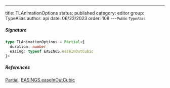 ---
title: TLAnimationOptions
status: published
category: editor
group: TypeAlias
author: api
date: 06/23/2023
order: 108
---<Small>Public TypeAlias</Small>




##### Signature


```ts
type TLAnimationOptions = Partial<{
  duration: number
  easing: typeof EASINGS.easeInOutCubic
}>
```

##### References

[Partial](/gen/Partial-type), [EASINGS.easeInOutCubic](/gen/primitives/__type-easeInOutCubic-member)

